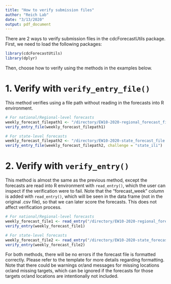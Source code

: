 ```yaml
---
title: "How to verify submission files"
author: "Reich Lab"
date: "3/13/2020"
output: pdf_document
---
```


There are 2 ways to verify submission files in the cdcForecastUtils package. First, we need to load the following packages:

```r
library(cdcForecastUtils)
library(dplyr)
```

Then, choose how to verify using the methods in the examples below.

# 1. Verify with `verify_entry_file()`

This method verifies using a file path without reading in the forecasts into R environment.


```r

# For national/Regional-level forecasts
weekly_forecast_filepath1 <- "/directory/EW10-2020-regional_forecast_file.csv"
verify_entry_file(weekly_forecast_filepath1)

# For state-level forecasts
weekly_forecast_filepath2 <- "/directory/EW10-2020-state_forecast_file.csv"
verify_entry_file(weekly_forecast_filepath2, challenge = "state_ili")

```


# 2. Verify with `verify_entry()`

This method is almost the same as the previous method, except the forecasts are read into R environment with `read_entry()`, which the user can inspect if the verification were to fail. Note that the "forecast_week" column is added with `read_entry()`, which will be seen in the data frame (not in the original .csv file), so that we can later score the forecasts. This does not affect verification process.


```r

# For national/Regional-level forecasts
weekly_forecast_file1 <- read_entry("/directory/EW10-2020-regional_forecast_file.csv")
verify_entry(weekly_forecast_file1)

# For state-level forecasts
weekly_forecast_file2 <- read_entry("/directory/EW10-2020-state_forecast_file.csv")
verify_entry(weekly_forecast_file2)

```

For both methods, there will be no errors if the forecast file is formatted correctly. Please refer to the template for more details regarding formatting. Note that there could be warnings or/and messages for missing locations or/and missing targets, which can be ignored if the forecasts for those targets or/and locations are intentionally not included. 
